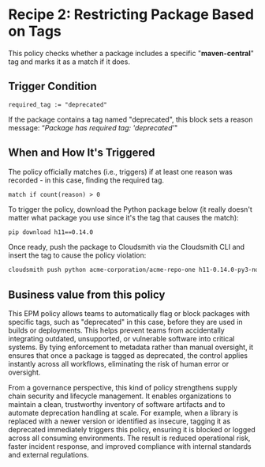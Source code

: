 
# Recipe 2: Restricting Package Based on Tags

This policy checks whether a package includes a specific "**maven-central**" tag and marks it as a match if it does.

<RemoteCodeBlock
  lang="rego"
  src="https://raw.githubusercontent.com/cloudsmith-io/rego-recipes/refs/heads/main/recipe-2/policy.rego"
/>

## Trigger Condition

```rego
required_tag := "deprecated"
```

If the package contains a tag named "deprecated", this block sets a reason message: “*Package has required tag: 'deprecated'*"

## When and How It's Triggered

The policy officially matches (i.e., triggers) if at least one reason was recorded -  in this case, finding the required tag.

```rego
match if count(reason) > 0
```

To trigger the policy, download the Python package below (it really doesn't matter what package you use since it's the tag that causes the match):

```bash
pip download h11==0.14.0
```

Once ready, push the package to Cloudsmith via the Cloudsmith CLI and insert the tag to cause the policy violation:

```bash
cloudsmith push python acme-corporation/acme-repo-one h11-0.14.0-py3-none-any.whl -k "$CLOUDSMITH_API_KEY"  --tags deprecated
```

## Business value from this policy

This EPM policy allows teams to automatically flag or block packages with specific tags, such as "deprecated" in this case, before they are used in builds or deployments. This helps prevent teams from accidentally integrating outdated, unsupported, or vulnerable software into critical systems. By tying enforcement to metadata rather than manual oversight, it ensures that once a package is tagged as deprecated, the control applies instantly across all workflows, eliminating the risk of human error or oversight.

From a governance perspective, this kind of policy strengthens supply chain security and lifecycle management. It enables organizations to maintain a clean, trustworthy inventory of software artifacts and to automate deprecation handling at scale. For example, when a library is replaced with a newer version or identified as insecure, tagging it as deprecated immediately triggers this policy, ensuring it is blocked or logged across all consuming environments. The result is reduced operational risk, faster incident response, and improved compliance with internal standards and external regulations.
